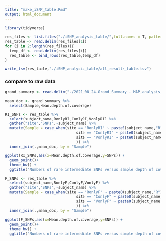 ```yaml
---
title: "make_iSNP_table.Rmd"
output: html_document
---
```


```r
library(tidyverse)
```


```r
res_files <- list.files("./iSNP_analysis_table/",full.names = T, pattern = "iSNP*")
res_table <- read.delim(res_files[1])
for (i in 2:length(res_files)){
  temp_df <- read.delim(res_files[i])
  res_table <- bind_rows(res_table,temp_df)
}
```

```r
write_tsv(res_table,"./iSNP_analysis_table/all_results_table.tsv")
```

### compare to raw data

```r
grand_summary <- read.delim("./2021_08_24-Grand_Summary - MAP_analysis_summary.tsv")
```

```r
mean_doc <- grand_summary %>% 
  select(Sample,Mean.depth.of.coverage)
```



```r
RI_SNPs <- res_table %>% 
  select(subject_name,RonlyRI,ConlyRI,VonlyRI) %>%
  gather("site","SNPs",-subject_name) %>%
  mutate(Sample = case_when(site == "RonlyRI" ~ paste0(subject_name,"R"),
                                site == "ConlyRI" ~ paste0(subject_name,"C"),
                                site == "VonlyRI" ~ paste0(subject_name,"V")
                                )) %>% 
  inner_join(.,mean_doc, by = "Sample")
```

```r
ggplot(RI_SNPs,aes(x=Mean.depth.of.coverage,y=SNPs)) +
  geom_point()+
  theme_bw() +
  ggtitle("Numbers of rare intermediate SNPs versus sample depth of coverage")
```


```r
F_SNPs <- res_table %>% 
  select(subject_name,RonlyF,ConlyF,VonlyF) %>%
  gather("site","SNPs",-subject_name) %>%
  mutate(Sample = case_when(site == "RonlyF" ~ paste0(subject_name,"R"),
                                site == "ConlyF" ~ paste0(subject_name,"C"),
                                site == "VonlyF" ~ paste0(subject_name,"V")
                                )) %>% 
  inner_join(.,mean_doc, by = "Sample")
```


```r
ggplot(F_SNPs,aes(x=Mean.depth.of.coverage,y=SNPs)) +
  geom_point()+
  theme_bw() +
  ggtitle("Numbers of rare intermediate SNPs versus sample depth of coverage")
```

